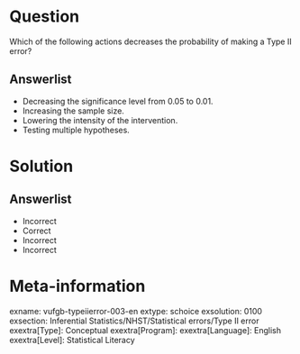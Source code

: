 Question
========
  
Which of the following actions decreases the probability of making a Type II error?
  
  
Answerlist
----------
* Decreasing the significance level from 0.05 to 0.01.
* Increasing the sample size.
* Lowering the intensity of the intervention.
* Testing multiple hypotheses.

Solution
========
  
Answerlist
----------
* Incorrect
* Correct
* Incorrect
* Incorrect

Meta-information
================
exname: vufgb-typeiierror-003-en
extype: schoice
exsolution: 0100
exsection: Inferential Statistics/NHST/Statistical errors/Type II error
exextra[Type]: Conceptual
exextra[Program]: 
exextra[Language]: English
exextra[Level]: Statistical Literacy